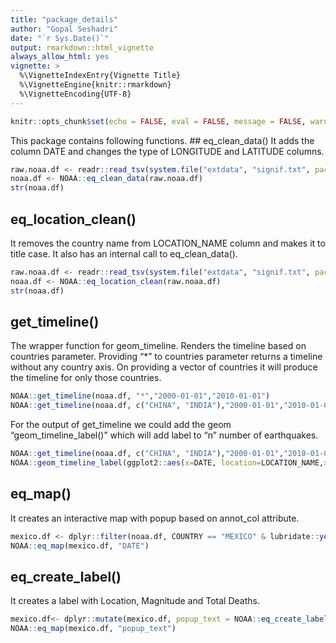 ```yaml
---
title: "package_details"
author: "Gopal Seshadri"
date: "`r Sys.Date()`"
output: rmarkdown::html_vignette
always_allow_html: yes
vignette: >
  %\VignetteIndexEntry{Vignette Title}
  %\VignetteEngine{knitr::rmarkdown}
  %\VignetteEncoding{UTF-8}
---
```


```r
knitr::opts_chunk$set(echo = FALSE, eval = FALSE, message = FALSE, warning = FALSE)
```

This package contains following functions.
## eq_clean_data()
  It adds the column DATE and changes the type of LONGITUDE and LATITUDE columns.
```r
raw.noaa.df <- readr::read_tsv(system.file("extdata", "signif.txt", package = "NOAA"))
noaa.df <- NOAA::eq_clean_data(raw.noaa.df)
str(noaa.df)
```
  
  
## eq_location_clean()
  It removes the country name from LOCATION_NAME column and makes it to title case. It also has an internal call to eq_clean_data().
```r
raw.noaa.df <- readr::read_tsv(system.file("extdata", "signif.txt", package = "NOAA"))
noaa.df <- NOAA::eq_location_clean(raw.noaa.df)
str(noaa.df)
```
  
  
## get_timeline()
  The wrapper function for geom_timeline. Renders the timeline based on countries parameter. Providing "*" to countries parameter returns a timeline without any country axis. On providing a vector of countries it will produce the timeline for only those countries.
```r
NOAA::get_timeline(noaa.df, "*","2000-01-01","2010-01-01")
NOAA::get_timeline(noaa.df, c("CHINA", "INDIA"),"2000-01-01","2010-01-01")
```
  For the output of get_timeline we could add the geom "geom_timeline_label()" which will add label to "n" number of earthquakes.
```r
NOAA::get_timeline(noaa.df, c("CHINA", "INDIA"),"2000-01-01","2010-01-01") +
NOAA::geom_timeline_label(ggplot2::aes(x=DATE, location=LOCATION_NAME,xmin=xmin,xmax=xmax,size=EQ_PRIMARY,y=COUNTRY), n_max = 5)
```


## eq_map()
  It creates an interactive map with popup based on annot_col attribute.
```r
mexico.df <- dplyr::filter(noaa.df, COUNTRY == "MEXICO" & lubridate::year(DATE) >= 2000)
NOAA::eq_map(mexico.df, "DATE")
```


## eq_create_label()
  It creates a label with Location, Magnitude and Total Deaths.
```r
mexico.df<- dplyr::mutate(mexico.df, popup_text = NOAA::eq_create_label(mexico.df))
NOAA::eq_map(mexico.df, "popup_text")
```
  

